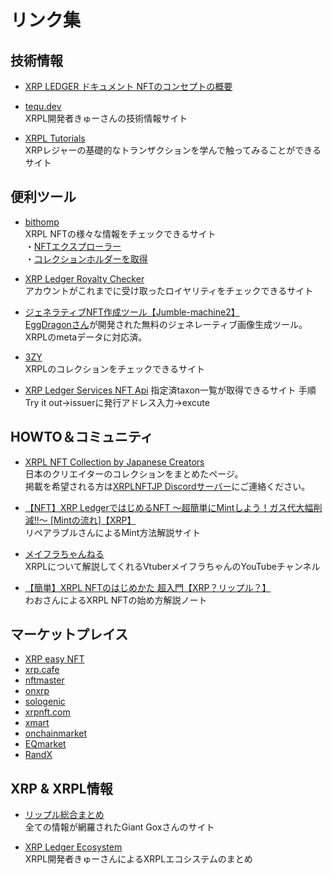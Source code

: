 # リンク集


<a id="link_tec"></a>
## 技術情報

- [XRP LEDGER ドキュメント NFTのコンセプトの概要](https://xrpl.org/ja/non-fungible-tokens.html)

- [tequ.dev](https://tequ.dev/)  
XRPL開発者きゅーさんの技術情報サイト

- [XRPL Tutorials](https://xrpl-tutorial.vercel.app/ja)  
XRPレジャーの基礎的なトランザクションを学んで触ってみることができるサイト


<a id="link_tool"></a>
## 便利ツール

- [bithomp](https://bithomp.com/nfts)  
XRPL NFTの様々な情報をチェックできるサイト  
・[NFTエクスプローラー](https://bithomp.com/nft-explorer)  
・[コレクションホルダーを取得](https://bithomp.com/nft-distribution?issuer=rDmh635nXmv9GjM238vwC6oR3VgHtDhCUh&taxon=1)   

- [XRP Ledger Royalty Checker](https://xrpl-account-royalty.vercel.app/)  
アカウントがこれまでに受け取ったロイヤリティをチェックできるサイト

- [ジェネラティブNFT作成ツール【Jumble-machine2】](https://eggdragons.com/jumble-machine2/)  
[EggDragonさん](https://twitter.com/eggdragons)が開発された無料のジェネレーティブ画像生成ツール。XRPLのmetaデータに対応済。

- [3ZY](https://3zy.xyz/)  
XRPLのコレクションをチェックできるサイト

- [XRP Ledger Services NFT Api](https://api.xrpldata.com/docs/static/index.html#/NFT%20Methods/get_xls20_nfts_taxon__issuer_)
指定済taxon一覧が取得できるサイト
手順　Try it out→issuerに発行アドレス入力→excute

<a id="link_commu"></a>
## HOWTO＆コミュニティ

- [XRPL NFT Collection by Japanese Creators](https://collections.xrpl.jp/)  
日本のクリエイターのコレクションをまとめたページ。  
掲載を希望される方は[XRPLNFTJP Discordサーバー](https://discord.gg/7Q3MUuTRer)にご連絡ください。

- [【NFT】XRP LedgerではじめるNFT 〜超簡単にMintしよう！ガス代大幅削減!!〜 [Mintの流れ]【XRP】](https://re-pair-life.com/2022/11/06/163524/917)  
リペアラブルさんによるMint方法解説サイト

- [メイフラちゃんねる](https://www.youtube.com/@meifura-chan)  
XRPLについて解説してくれるVtuberメイフラちゃんのYouTubeチャンネル

- [【簡単】XRPL NFTのはじめかた 超入門【XRP？リップル？】](https://note.com/creator_wao/n/nfee765c09f8b)  
わおさんによるXRPL NFTの始め方解説ノート


<a id="link_market"></a>
## マーケットプレイス

- [XRP easy NFT](https://xrpeasynft.com/)
- [xrp.cafe](https://xrp.cafe/)
- [nftmaster](https://nftmaster.com/)
- [onxrp](https://nft.onxrp.com/)
- [sologenic](https://sologenic.org/)
- [xrpnft.com](https://xrpnft.com/)
- [xmart](https://xmart.art/)
- [onchainmarket](https://onchainmarketplace.net/)
- [EQmarket](https://equilibrium-games.com/marketplace)
- [RandX](https://www.randx.xyz/)


<a id="link_xrpl"></a>
## XRP & XRPL情報

- [リップル総合まとめ](https://gtgox.com/)  
全ての情報が網羅されたGiant Goxさんのサイト

- [XRP Ledger Ecosystem](https://tequ.notion.site/tequ/XRP-Ledger-Ecosystem-41e956f38a3a43ea9cd99907db11d162)  
XRPL開発者きゅーさんによるXRPLエコシステムのまとめ
